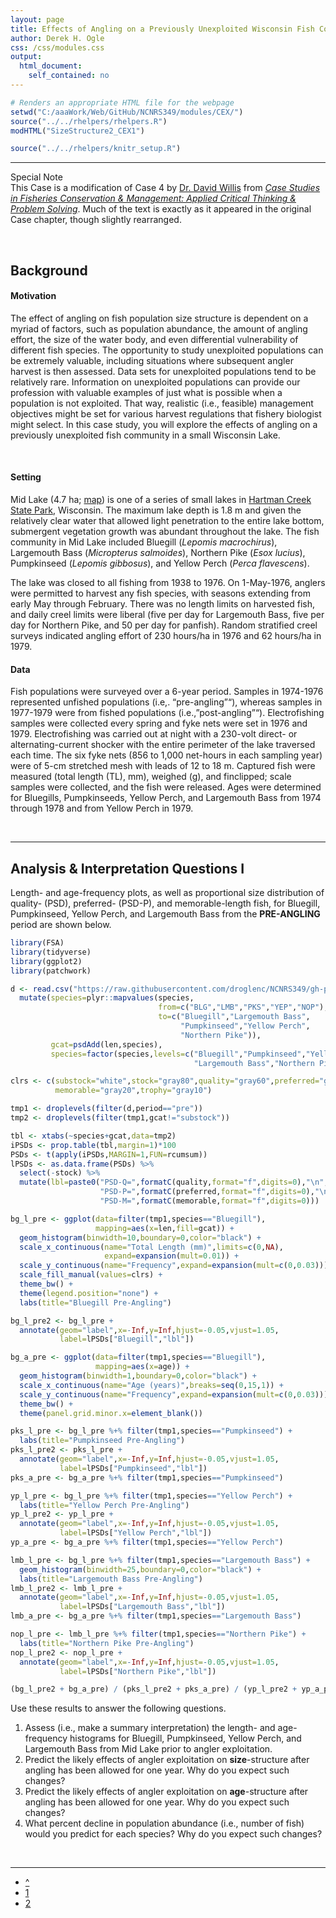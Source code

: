 ```yaml
---
layout: page
title: Effects of Angling on a Previously Unexploited Wisconsin Fish Community
author: Derek H. Ogle
css: /css/modules.css
output:
  html_document:
    self_contained: no
---
```


```r
# Renders an appropriate HTML file for the webpage
setwd("C:/aaaWork/Web/GitHub/NCNRS349/modules/CEX/")
source("../../rhelpers/rhelpers.R")
modHTML("SizeStructure2_CEX1")
```

```r
source("../../rhelpers/knitr_setup.R")
```

----

<div class="panel panel-primary">
  <div class="panel-heading">Special Note</div>
  <div class="panel-body">This Case is a modification of Case 4 by <a href="https://magazine.outdoornebraska.gov/2014/01/dr-willis/">Dr. David Willis</a> from <a href="https://fisheries.org/shop/55062p"><i>Case Studies in Fisheries Conservation & Management: Applied Critical Thinking & Problem Solving</i></a>.  Much of the text is exactly as it appeared in the original Case chapter, though slightly rearranged.</div>
</div>

&nbsp;

## Background
#### Motivation
The effect of angling on fish population size structure is dependent on a myriad of factors, such as population abundance, the amount of angling effort, the size of the water body, and even differential vulnerability of different fish species.  The opportunity to study unexploited populations can be extremely valuable, including situations where subsequent angler harvest is then assessed.  Data sets for unexploited populations tend to be relatively rare.  Information on unexploited populations can provide our profession with valuable examples of just what is possible when a population is not exploited.  That way, realistic (i.e., feasible) management objectives might be set for various harvest regulations that fishery biologist might select.  In this case study, you will explore the effects of angling on a previously unexploited fish community in a small Wisconsin Lake.

&nbsp;

#### Setting
Mid Lake (4.7 ha; <a href="http://dnr.wi.gov/lakes/maps/DNR/0263900a.pdf">map</a>) is one of a series of small lakes in <a href="http://dnr.wi.gov/topic/parks/name/hartman/">Hartman Creek State Park</a>, Wisconsin.  The maximum lake depth is 1.8 m and given the relatively clear water that allowed light penetration to the entire lake bottom, submergent vegetation growth was abundant throughout the lake.  The fish community in Mid Lake included Bluegill (*Lepomis macrochirus*), Largemouth Bass (*Micropterus salmoides*), Northern Pike (*Esox lucius*), Pumpkinseed (*Lepomis gibbosus*), and Yellow Perch (*Perca flavescens*).

The lake was closed to all fishing from 1938 to 1976.  On 1-May-1976, anglers were permitted to harvest any fish species, with seasons extending from early May through February.  There was no length limits on harvested fish, and daily creel limits were liberal (five per day for Largemouth Bass, five per day for Northern Pike, and 50 per day for panfish).  Random stratified creel surveys indicated angling effort of 230 hours/ha in 1976 and 62 hours/ha in 1979.

#### Data
Fish populations were surveyed over a 6-year period.  Samples in 1974-1976 represented unfished populations (i.e,. "pre-angling""), whereas samples in 1977-1979 were from fished populations (i.e., "post-angling"").  Electrofishing samples were collected every spring and fyke nets were set in 1976 and 1979.  Electrofishing was carried out at night with a 230-volt direct- or alternating-current shocker with the entire perimeter of the lake traversed each time.  The six fyke nets (856 to 1,000 net-hours in each sampling year) were of 5-cm stretched mesh with leads of 12 to 18 m.  Captured fish were measured (total length (TL), mm), weighed (g), and finclipped; scale samples were collected, and the fish were released.  Ages were determined for Bluegills, Pumpkinseeds, Yellow Perch, and Largemouth Bass from 1974 through 1978 and from Yellow Perch in 1979.

&nbsp;

----

## Analysis & Interpretation Questions I
Length- and age-frequency plots, as well as proportional size distribution of quality- (PSD), preferred- (PSD-P), and memorable-length fish, for Bluegill, Pumpkinseed, Yellow Perch, and Largemouth Bass from the **PRE-ANGLING** period are shown below.

```r
library(FSA)
library(tidyverse)
library(ggplot2)
library(patchwork)

d <- read.csv("https://raw.githubusercontent.com/droglenc/NCNRS349/gh-pages/modules/CEX/GoeddeCobleData.csv") %>%
  mutate(species=plyr::mapvalues(species,
                                 from=c("BLG","LMB","PKS","YEP","NOP"),
                                 to=c("Bluegill","Largemouth Bass",
                                      "Pumpkinseed","Yellow Perch",
                                      "Northern Pike")),
         gcat=psdAdd(len,species),
         species=factor(species,levels=c("Bluegill","Pumpkinseed","Yellow Perch",
                                         "Largemouth Bass","Northern Pike")))

clrs <- c(substock="white",stock="gray80",quality="gray60",preferred="gray40",
          memorable="gray20",trophy="gray10")

tmp1 <- droplevels(filter(d,period=="pre"))
tmp2 <- droplevels(filter(tmp1,gcat!="substock"))

tbl <- xtabs(~species+gcat,data=tmp2)
iPSDs <- prop.table(tbl,margin=1)*100
PSDs <- t(apply(iPSDs,MARGIN=1,FUN=rcumsum))
lPSDs <- as.data.frame(PSDs) %>%
  select(-stock) %>%
  mutate(lbl=paste0("PSD-Q=",formatC(quality,format="f",digits=0),"\n",
                    "PSD-P=",formatC(preferred,format="f",digits=0),"\n",
                    "PSD-M=",formatC(memorable,format="f",digits=0)))

bg_l_pre <- ggplot(data=filter(tmp1,species=="Bluegill"),
                   mapping=aes(x=len,fill=gcat)) +
  geom_histogram(binwidth=10,boundary=0,color="black") +
  scale_x_continuous(name="Total Length (mm)",limits=c(0,NA),
                     expand=expansion(mult=0.01)) +
  scale_y_continuous(name="Frequency",expand=expansion(mult=c(0,0.03))) +
  scale_fill_manual(values=clrs) +
  theme_bw() +
  theme(legend.position="none") +
  labs(title="Bluegill Pre-Angling")

bg_l_pre2 <- bg_l_pre +
  annotate(geom="label",x=-Inf,y=Inf,hjust=-0.05,vjust=1.05,
           label=lPSDs["Bluegill","lbl"])

bg_a_pre <- ggplot(data=filter(tmp1,species=="Bluegill"),
                   mapping=aes(x=age)) +
  geom_histogram(binwidth=1,boundary=0,color="black") +
  scale_x_continuous(name="Age (years)",breaks=seq(0,15,1)) +
  scale_y_continuous(name="Frequency",expand=expansion(mult=c(0,0.03))) +
  theme_bw() +
  theme(panel.grid.minor.x=element_blank())

pks_l_pre <- bg_l_pre %+% filter(tmp1,species=="Pumpkinseed") +
  labs(title="Pumpkinseed Pre-Angling")
pks_l_pre2 <- pks_l_pre +
  annotate(geom="label",x=-Inf,y=Inf,hjust=-0.05,vjust=1.05,
           label=lPSDs["Pumpkinseed","lbl"])
pks_a_pre <- bg_a_pre %+% filter(tmp1,species=="Pumpkinseed")

yp_l_pre <- bg_l_pre %+% filter(tmp1,species=="Yellow Perch") +
  labs(title="Yellow Perch Pre-Angling")
yp_l_pre2 <- yp_l_pre +
  annotate(geom="label",x=-Inf,y=Inf,hjust=-0.05,vjust=1.05,
           label=lPSDs["Yellow Perch","lbl"])
yp_a_pre <- bg_a_pre %+% filter(tmp1,species=="Yellow Perch")

lmb_l_pre <- bg_l_pre %+% filter(tmp1,species=="Largemouth Bass") +
  geom_histogram(binwidth=25,boundary=0,color="black") +
  labs(title="Largemouth Bass Pre-Angling")
lmb_l_pre2 <- lmb_l_pre +
  annotate(geom="label",x=-Inf,y=Inf,hjust=-0.05,vjust=1.05,
           label=lPSDs["Largemouth Bass","lbl"])
lmb_a_pre <- bg_a_pre %+% filter(tmp1,species=="Largemouth Bass")

nop_l_pre <- lmb_l_pre %+% filter(tmp1,species=="Northern Pike") +
  labs(title="Northern Pike Pre-Angling")
nop_l_pre2 <- nop_l_pre +
  annotate(geom="label",x=-Inf,y=Inf,hjust=-0.05,vjust=1.05,
           label=lPSDs["Northern Pike","lbl"])

(bg_l_pre2 + bg_a_pre) / (pks_l_pre2 + pks_a_pre) / (yp_l_pre2 + yp_a_pre) / (lmb_l_pre2 + lmb_a_pre)
```

Use these results to answer the following questions.

1. Assess (i.e., make a summary interpretation) the length- and age-frequency histograms for Bluegill, Pumpkinseed, Yellow Perch, and Largemouth Bass from Mid Lake prior to angler exploitation.
1. Predict the likely effects of angler exploitation on **size**-structure after angling has been allowed for one year. Why do you expect such changes?
1. Predict the likely effects of angler exploitation on **age**-structure after angling has been allowed for one year. Why do you expect such changes?
1. What percent decline in population abundance (i.e., number of fish) would you predict for each species?  Why do you expect such changes?

&nbsp;

----

<div class="text-center">
<ul class="pagination pagination-lg">
  <li><a href="index.html">^</a></li>
  <li class="active"><a href="#">1</a></li>
  <li><a href="SizeStructure2_CEX1a.html">2</a></li>
</ul>
